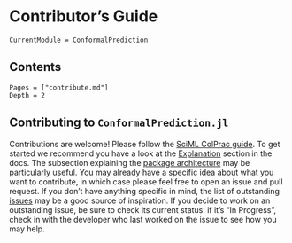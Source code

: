 # Contributor's Guide

```@meta
CurrentModule = ConformalPrediction
```

## Contents

```@contents
Pages = ["contribute.md"]
Depth = 2
```

## Contributing to `ConformalPrediction.jl`

Contributions are welcome! Please follow the [SciML ColPrac guide](https://github.com/SciML/ColPrac). To get started we recommend you have a look at the [Explanation](explanation/index.qmd) section in the docs. The subsection explaining the [package architecture](explanation/architecture.qmd) may be particularly useful. You may already have a specific idea about what you want to contribute, in which case please feel free to open an issue and pull request. If you don't have anything specific in mind, the list of outstanding [issues](https://github.com/pat-alt/ConformalPrediction.jl/issues) may be a good source of inspiration. If you decide to work on an outstanding issue, be sure to check its current status: if it's "In Progress", check in with the developer who last worked on the issue to see how you may help.




